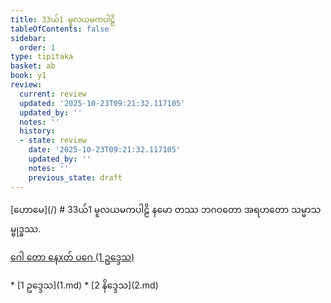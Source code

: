 ```yaml
---
title: 33ယ်1 မူလယမကပါဠိ
tableOfContents: false
sidebar:
  order: 1
type: tipitaka
basket: ab
book: y1
review:
  current: review
  updated: '2025-10-23T09:21:32.117105'
  updated_by: ''
  notes: ''
  history:
  - state: review
    date: '2025-10-23T09:21:32.117105'
    updated_by: ''
    notes: ''
    previous_state: draft
---
```



<ReviewStatus review={frontmatter.review} showDetails={true} />

<HypothesisAnnotation frontmatter={frontmatter} />

<Paragraph type="center" book="y1">
[ဟောမေ](/)
</Paragraph>

<Paragraph type="center" book="y1">
# 33ယ်1 မူလယမကပါဠိ
</Paragraph>

<Paragraph number="1" type="center" book="y1">
နမော တဿ ဘဂဝတော အရဟတော သမ္မာသမ္ဗုဒ္ဓဿ.

[ဂေါ တော နေxတ် ပဂေ (1 ဥဒ္ဒေသ)](1.md)



</Paragraph>

<TableOfContents book="y1" section="33">
* [1 ဥဒ္ဒေသ](1.md)
* [2 နိဒ္ဒေသ](2.md)
</TableOfContents>